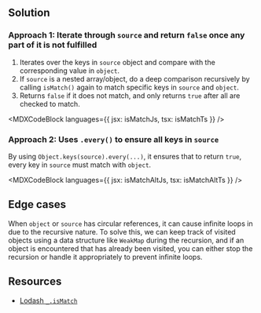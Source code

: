 

## Solution

### Approach 1: Iterate through `source` and return `false` once any part of it is not fulfilled

1. Iterates over the keys in `source` object and compare with the corresponding value in `object`.
1. If `source` is a nested array/object, do a deep comparison recursively by calling `isMatch()` again to match specific keys in `source` and `object`.
1. Returns `false` if it does not match, and only returns `true` after all are checked to match.

<MDXCodeBlock languages={{ jsx: isMatchJs, tsx: isMatchTs }} />

### Approach 2: Uses `.every()` to ensure all keys in `source`

By using `Object.keys(source).every(...)`, it ensures that to return `true`, every key in `source` must match with `object`.

<MDXCodeBlock languages={{ jsx: isMatchAltJs, tsx: isMatchAltTs }} />

## Edge cases

When `object` or `source` has circular references, it can cause infinite loops in due to the recursive nature. To solve this, we can keep track of visited objects using a data structure like `WeakMap` during the recursion, and if an object is encountered that has already been visited, you can either stop the recursion or handle it appropriately to prevent infinite loops.

## Resources

- [Lodash `_.isMatch`](https://lodash.com/docs/#isMatch)
